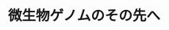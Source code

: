 ﻿---
title: "微生物ゲノムのその先へ"
category: "生命理工学院"
vol: 84
interviewee: "黒川・中島・山田"
url: "http://comp.bio.titech.ac.jp/"
tags: ["環境","生物","微生物","自然","ゲノム"]
pdf: "84-2-kurokawa-nakajima-yamada.pdf"
career: ""
pdfurl: "84-2-kurokawa-nakajima-yamada/84-2-kurokawa-nakajima-yamada.pdf"
preface: "我々の身近に存在する微生物。自然環境中に存在する微生物はそのほとんどが培養できないため、従来の方法では微生物研究に限界があった。しかし、近年（2015年4月当時）メタゲノム解析という新しい手法が登場し、微生物研究は新たな局面を迎えた。黒川・中島・山田研究室ではこの手法を用いることで微生物に関する新たな知見を発見し、さまざまな分野に応用しようとしている。その挑戦を覗いていこう。"
---
